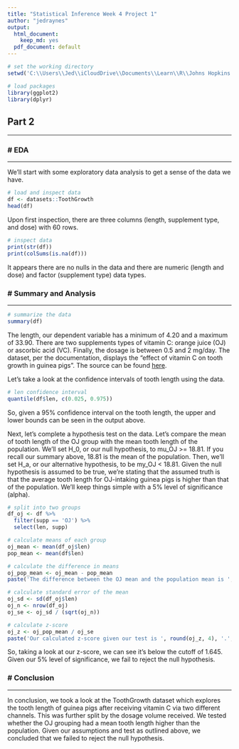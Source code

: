 ```yaml
---
title: "Statistical Inference Week 4 Project 1"
author: "jedraynes"
output:
  html_document:
    keep_md: yes
  pdf_document: default
---
```


```r
# set the working directory
setwd('C:\\Users\\Jed\\iCloudDrive\\Documents\\Learn\\R\\Johns Hopkins Data Science Specialization\\6 Statistical Inference\\Week 4\\Project 1')
```


```r
# load packages
library(ggplot2)
library(dplyr)
```


## Part 2

-----

### # EDA

-----

We'll start with some exploratory data analysis to get a sense of the data we have.

```r
# load and inspect data
df <- datasets::ToothGrowth
head(df)
```

Upon first inspection, there are three columns (length, supplement type, and dose) with 60 rows.

```r
# inspect data
print(str(df))
print(colSums(is.na(df)))
```
It appears there are no nulls in the data and there are numeric (length and dose) and factor (supplement type) data types.


### # Summary and Analysis

-----

```r
# summarize the data
summary(df)
```
The length, our dependent variable has a minimum of 4.20 and a maximum of 33.90. There are two supplements types of vitamin C: orange juice (OJ) or ascorbic acid (VC). Finally, the dosage is between 0.5 and 2 mg/day. The dataset, per the documentation, displays the "effect of vitamin C on tooth growth in guinea pigs". The source can be found [here](https://www.rdocumentation.org/packages/datasets/versions/3.6.2/topics/ToothGrowth).

Let's take a look at the confidence intervals of tooth length using the data.

```r
# len confidence interval
quantile(df$len, c(0.025, 0.975))
```
So, given a 95% confidence interval on the tooth length, the upper and lower bounds can be seen in the output above.

Next, let's complete a hypothesis test on the data. Let's compare the mean of tooth length of the OJ group with the mean tooth length of the population. We'll set H_0, or our null hypothesis, to mu_OJ >= 18.81. If you recall our summary above, 18.81 is the mean of the population. Then, we'll set H_a, or our alternative hypothesis, to be my_OJ < 18.81. Given the null hypothesis is assumed to be true, we're stating that the assumed truth is that the average tooth length for OJ-intaking guinea pigs is higher than that of the population. We'll keep things simple with a 5% level of significance (alpha).

```r
# split into two groups
df_oj <- df %>%
  filter(supp == 'OJ') %>%
  select(len, supp)

# calculate means of each group
oj_mean <- mean(df_oj$len)
pop_mean <- mean(df$len)

# calculate the difference in means
oj_pop_mean <- oj_mean - pop_mean
paste('The difference between the OJ mean and the population mean is ', round(oj_pop_mean, 4), '.', sep = '')

# calculate standard error of the mean
oj_sd <- sd(df_oj$len)
oj_n <- nrow(df_oj)
oj_se <- oj_sd / (sqrt(oj_n))

# calculate z-score
oj_z <- oj_pop_mean / oj_se
paste('Our calculated z-score given our test is ', round(oj_z, 4), '.', sep = '')

```
So, taking a look at our z-score, we can see it's below the cutoff of 1.645. Given our 5% level of significance, we fail to reject the null hypothesis.

### # Conclusion

-----

In conclusion, we took a look at the ToothGrowth dataset which explores the tooth length of guinea pigs after receiving vitamin C via two different channels. This was further split by the dosage volume received. We tested whether the OJ grouping had a mean tooth length higher than the population. Given our assumptions and test as outlined above, we concluded that we failed to reject the null hypothesis.


